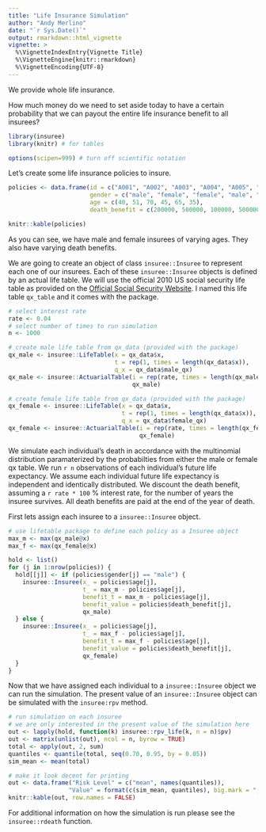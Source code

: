 ```yaml
---
title: "Life Insurance Simulation"
author: "Andy Merlino"
date: "`r Sys.Date()`"
output: rmarkdown::html_vignette
vignette: >
  %\VignetteIndexEntry{Vignette Title}
  %\VignetteEngine{knitr::rmarkdown}
  %\VignetteEncoding{UTF-8}
---
```


We provide whole life insurance.  

How much money do we need to set aside today to have a certain probability that we can payout the entire life insurance  benefit to all insurees?

```r
library(insuree)
library(knitr) # for tables

options(scipen=999) # turn off scientific notation
```

Let's create some life insurance policies to insure.

```r
policies <- data.frame(id = c("A001", "A002", "A003", "A004", "A005", "A006"),
                       gender = c("male", "female", "female", "male", "male", "female"),
                       age = c(40, 51, 70, 45, 65, 35),
                       death_benefit = c(200000, 500000, 100000, 500000, 1000000, 2000000))

knitr::kable(policies)
```

As you can see, we have male and female insurees of varying ages.  They also have varying death benefits.

We are going to create an object of class `insuree::Insuree` to represent each one of our insurees.  Each of these `insuree::Insuree` objects is defined by an actual life table.  We will use the official 2010 US social security life table as provided on the [Official Social Security Website](http://www.ssa.gov/oact/STATS/table4c6.html).  I named this life table `qx_table` and it comes with the package.

```r
# select interest rate
rate <- 0.04
# select number of times to run simulation
n <- 1000

# create male life table from qx_data (provided with the package)
qx_male <- insuree::LifeTable(x = qx_data$x, 
                              t = rep(1, times = length(qx_data$x)),
                              q_x = qx_data$male_qx)
qx_male <- insuree::ActuarialTable(i = rep(rate, times = length(qx_male@x)), 
                                   qx_male)

# create female life table from qx_data (provided with the package)
qx_female <- insuree::LifeTable(x = qx_data$x,
                                t = rep(1, times = length(qx_data$x)),
                                q_x = qx_data$female_qx)
qx_female <- insuree::ActuarialTable(i = rep(rate, times = length(qx_female@x)), 
                                     qx_female)
```

We simulate each individual's death in accordance with the multinomial distribution paramaterized by the probabilties from either the male or female qx table.  We run `r n` observations of each individual's future life expectancy.  We assume each individual future life expectancy is independent and identically distributed.  We discount the death benefit, assuming a `r rate * 100` % interest rate, for the number of years the insuree survives.  All death benefits are paid at the end of the year of death.

First lets assign each insuree to a `insuree::Insuree` object.

```r
# use lifetable package to define each policy as a Insuree object
max_m <- max(qx_male@x)
max_f <- max(qx_female@x)

hold <- list()
for (j in 1:nrow(policies)) {
  hold[[j]] <- if (policies$gender[j] == "male") {
    insuree::Insuree(x_ = policies$age[j], 
                     t_ = max_m - policies$age[j],
                     benefit_t = max_m - policies$age[j],
                     benefit_value = policies$death_benefit[j],
                     qx_male)
  } else {
    insuree::Insuree(x_ = policies$age[j],
                     t_ = max_f - policies$age[j],
                     benefit_t = max_f - policies$age[j], 
                     benefit_value = policies$death_benefit[j],
                     qx_female)
  }
}
```

Now that we have assigned each individual to a `insuree::Insuree` object we can run the simulation.  The present value of an `insuree::Insuree` object can be simulated with the `insuree:rpv` method. 

```r
# run simulation on each insuree
# we are only interested in the present value of the simulation here
out <- lapply(hold, function(k) insuree::rpv_life(k, n = n)$pv)
out <- matrix(unlist(out), ncol = n, byrow = TRUE)
total <- apply(out, 2, sum)
quantiles <- quantile(total, seq(0.70, 0.95, by = 0.05))
sim_mean <- mean(total)

# make it look decent for printing
out <- data.frame("Risk Level" = c("mean", names(quantiles)),
                 "Value" = format(c(sim_mean, quantiles), big.mark = ","))
knitr::kable(out, row.names = FALSE)
```

For additional information on how the simulation is run please see the `insuree::rdeath` function.